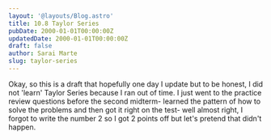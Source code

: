 ```yaml
---
layout: '@layouts/Blog.astro'
title: 10.8 Taylor Series
pubDate: 2000-01-01T00:00:00Z
updatedDate: 2000-01-01T00:00:00Z 
draft: false
author: Sarai Marte
slug: taylor-series
---
```


Okay, so this is a draft that hopefully one day I update but to be honest, I did not 'learn' Taylor Series because I ran out of time. I just went to the practice review questions before the second midterm- learned the pattern of how to solve the problems and then got it right on the test- well almost right, I forgot to write the number 2 so I got 2 points off but let's pretend that didn't happen. 
